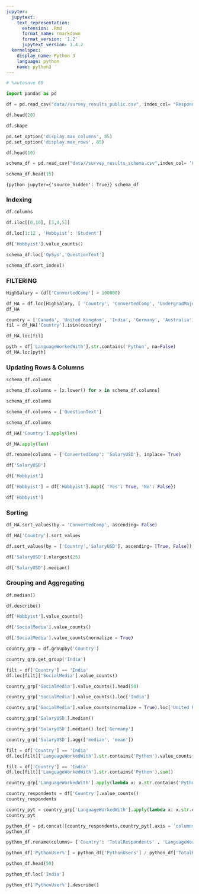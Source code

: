 ```yaml
---
jupyter:
  jupytext:
    text_representation:
      extension: .Rmd
      format_name: rmarkdown
      format_version: '1.2'
      jupytext_version: 1.4.2
  kernelspec:
    display_name: Python 3
    language: python
    name: python3
---
```


```python
# %autosave 60
```

```python
import pandas as pd
```

```python
df = pd.read_csv("data//survey_results_public.csv", index_col= "Respondent")
```

```python
df.head(20)
```

```python
df.shape
```

```python
pd.set_option('display.max_columns', 85)
pd.set_option('display.max_rows', 85)
```

```python
df.head(10)
```

```python
schema_df = pd.read_csv("data//survey_results_schema.csv",index_col= 'Column')
```

```python
schema_df.head(15)
```

```{python jupyter={'source_hidden': True}}
schema_df
```

### Indexing

```python
df.columns
```

```python
df.iloc[[0,10], [3,4,5]]
```

```python
df.loc[1:12 , 'Hobbyist': 'Student']
```

```python
df['Hobbyist'].value_counts()
```

```python
schema_df.loc['OpSys','QuestionText']
```

```python
schema_df.sort_index()
```

### FILTERING

```python
HighSalary = (df['ConvertedComp'] > 100000)
```

```python
df_HA = df.loc[HighSalary, [ 'Country', 'ConvertedComp', 'UndergradMajor', 'YearsCode', 'YearsCodePro', 'WorkLoc', 'LanguageWorkedWith']]
df_HA
```

```python
country = ['Canada', 'United Kingdom', 'India', 'Germany', 'Australia']
fil = df_HA['Country'].isin(country)
```

```python
df_HA.loc[fil]
```

```python
pyth = df['LanguageWorkedWith'].str.contains('Python', na=False)
df_HA.loc[pyth]
```

### Updating Rows & Columns

```python
schema_df.columns
```

```python
schema_df.columns = [x.lower() for x in schema_df.columns]
```

```python
schema_df.columns
```

```python
schema_df.columns = ['QuestionText']
```

```python
schema_df.columns
```

```python
df_HA['Country'].apply(len)
```

```python
df_HA.apply(len)
```

```python
df.rename(columns = {'ConvertedComp': 'SalaryUSD'}, inplace= True)
```

```python
df['SalaryUSD']
```

```python
df['Hobbyist']
```

```python
df['Hobbyist'] = df['Hobbyist'].map({ 'Yes': True, 'No': False})
```

```python
df['Hobbyist']
```

### Sorting

```python
df_HA.sort_values(by = 'ConvertedComp', ascending= False)
```

```python
df_HA['Country'].sort_values
```

```python
df.sort_values(by = ['Country','SalaryUSD'], ascending= [True, False])
```

```python
df['SalaryUSD'].nlargest(25)
```

```python
df['SalaryUSD'].median()
```

### Grouping and Aggregating

```python
df.median()
```

```python
df.describe()
```

```python
df['Hobbyist'].value_counts()
```

```python
df['SocialMedia'].value_counts()
```

```python
df['SocialMedia'].value_counts(normalize = True)
```

```python
country_grp = df.groupby('Country')
```

```python
country_grp.get_group('India')
```

```python
filt = df['Country'] == 'India'
df.loc[filt]['SocialMedia'].value_counts()
```

```python
country_grp['SocialMedia'].value_counts().head(50)
```

```python
country_grp['SocialMedia'].value_counts().loc['India']
```

```python
country_grp['SocialMedia'].value_counts(normalize = True).loc['United Kingdom']
```

```python
country_grp['SalaryUSD'].median()
```

```python
country_grp['SalaryUSD'].median().loc['Germany']
```

```python
country_grp['SalaryUSD'].agg(['median', 'mean'])
```

```python
filt = df['Country'] == 'India'
df.loc[filt]['LanguageWorkedWith'].str.contains('Python').value_counts()
```

```python
filt = df['Country'] == 'India'
df.loc[filt]['LanguageWorkedWith'].str.contains('Python').sum()
```

```python
country_grp['LanguageWorkedWith'].apply(lambda x: x.str.contains('Python').sum())
```

```python
country_respondents = df['Country'].value_counts()
country_respondents
```

```python
country_pyt = country_grp['LanguageWorkedWith'].apply(lambda x: x.str.contains('Python').sum())
country_pyt
```

```python
python_df = pd.concat([country_respondents,country_pyt],axis = 'columns')
python_df
```

```python
python_df.rename(columns= {'Country': 'TotalRespondents' , 'LanguageWorkedWith' : 'PythonUsers'}, inplace= True)
```

```python
python_df['PythonUser%'] = python_df['PythonUsers'] / python_df['TotalRespondents']
```

```python
python_df.head(50)
```

```python
python_df.loc['India']
```

```python
python_df['PythonUser%'].describe()
```

```python

```
